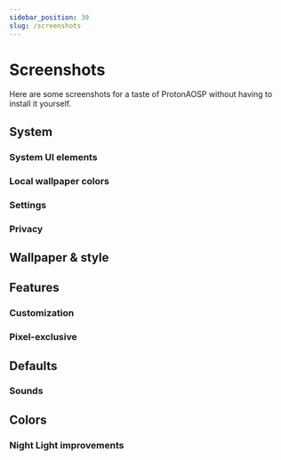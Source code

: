 ```yaml
---
sidebar_position: 30
slug: /screenshots
---
```



# Screenshots

Here are some screenshots for a taste of ProtonAOSP without having to install it yourself.

## System

### System UI elements

<Screenshots>
  <Screenshot name="sys-ui-notif-light" alt="Notification shade, light" />
  <Screenshot name="sys-ui-notif-dark" alt="Notification shade, dark" />
  <Screenshot name="sys-ui-qs-light" alt="Quick settings, light" />
  <Screenshot name="sys-ui-qs-dark" alt="Quick settings, dark" />
  <Screenshot name="sys-ui-lock-screen" alt="Lock screen" />
  <Screenshot name="sys-ui-pin-dark" alt="PIN entry, dark" />
  <Screenshot name="sys-ui-recents-light" alt="Recents overview, light" />
  <Screenshot name="sys-ui-recents-dark" alt="Recents overview, dark" />
</Screenshots>

### Local wallpaper colors

<Screenshots>
  <Screenshot name="launcher-localcolor-widget1" alt="Widget colors (1), light" />
  <Screenshot name="launcher-localcolor-widget1-dark" alt="Widget colors (1), dark" />
  <Screenshot name="launcher-localcolor-widget2" alt="Widget colors (2)" />
  <Screenshot name="launcher-localcolor-widget3" alt="Widget colors (3)" />
  <Screenshot name="launcher-localcolor-menu1" alt="Menu colors (1)" />
  <Screenshot name="launcher-localcolor-menu2" alt="Menu colors (2)" />
</Screenshots>

### Settings

<Screenshots>
  <Screenshot name="sys-settings-home-light" alt="Settings home, light" />
  <Screenshot name="sys-settings-home-dark" alt="Settings home, dark" />
  <Screenshot name="sys-settings-privacy-light" alt="Privacy settings, light" />
  <Screenshot name="sys-settings-privacy-dark" alt="Privacy settings, dark" />
</Screenshots>

### Privacy

<Screenshots>
  <Screenshot name="sys-settings-privacy-dashboard" alt="Privacy dashboard" />
  <Screenshot name="sys-settings-privacy-contacts" alt="Contacts usage history" />
  <Screenshot name="sys-settings-privacy-storage" alt="Storage usage history" />
  <Screenshot name="sys-settings-privacy-perms" alt="Privacy permissions" />
</Screenshots>

## Wallpaper & style

<Screenshots>
  <Screenshot name="feat-theme-home" alt="Wallpaper &amp; style home" />
  <Screenshot name="feat-theme-wallpaper-list" alt="Wallpaper categories" />
  <Screenshot name="feat-theme-wallpapers-elementary" alt="elementary OS wallpapers" />
  <Screenshot name="feat-theme-app-grid" alt="App grid options" />
</Screenshots>

## Features

### Customization

<Screenshots>
  <Screenshot name="feat-cust-statusbar-icons" alt="Status bar icons" />
  <Screenshot name="feat-cust-statusbar-clock" alt="Status bar clock" />
  <Screenshot name="feat-cust-rgb-color-balance" alt="Display color balance" />
</Screenshots>

### Pixel-exclusive

<Screenshots>
  <Screenshot name="feat-pixel-now-playing" alt="Now Playing" />
  <Screenshot name="feat-pixel-live-caption" alt="Live Caption" />
  <Screenshot name="feat-pixel-adaptive-sound" alt="Adaptive Sound" />
</Screenshots>

## Defaults

### Sounds

<Screenshots>
  <Screenshot name="default-sounds-ringtone" alt="Ringtones" />
  <Screenshot name="default-sounds-notif" alt="Notification sounds" />
  <Screenshot name="default-sounds-alarm" alt="Alarm sounds" />
</Screenshots>

## Colors

### Night Light improvements

<Screenshots>
  <Screenshot name="color-night-light-wall2" alt="Reference, Night Light off" />
  <Screenshot name="color-night-light-wall2-cat16-norm" alt="ProtonAOSP Night Light" />
  <Screenshot name="color-night-light-wall2-google" alt="Stock Night Light" />
</Screenshots>
